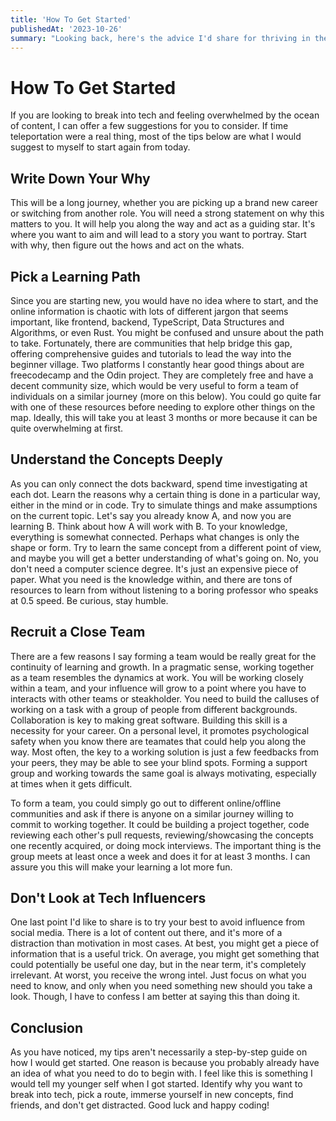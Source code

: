 ```yaml
---
title: 'How To Get Started'
publishedAt: '2023-10-26'
summary: "Looking back, here's the advice I'd share for thriving in the tech world if I were starting from scratch."
---
```

# How To Get Started

If you are looking to break into tech and feeling overwhelmed by the ocean of content, I can offer a few suggestions for you to consider. If time teleportation were a real thing, most of the tips below are what I would suggest to myself to start again from today.

## Write Down Your Why

This will be a long journey, whether you are picking up a brand new career or switching from another role. You will need a strong statement on why this matters to you. It will help you along the way and act as a guiding star. It's where you want to aim and will lead to a story you want to portray. Start with why, then figure out the hows and act on the whats.

## Pick a Learning Path

Since you are starting new, you would have no idea where to start, and the online information is chaotic with lots of different jargon that seems important, like frontend, backend, TypeScript, Data Structures and Algorithms, or even Rust. You might be confused and unsure about the path to take. Fortunately, there are communities that help bridge this gap, offering comprehensive guides and tutorials to lead the way into the beginner village. Two platforms I constantly hear good things about are freecodecamp and the Odin project. They are completely free and have a decent community size, which would be very useful to form a team of individuals on a similar journey (more on this below). You could go quite far with one of these resources before needing to explore other things on the map. Ideally, this will take you at least 3 months or more because it can be quite overwhelming at first.

## Understand the Concepts Deeply

As you can only connect the dots backward, spend time investigating at each dot. Learn the reasons why a certain thing is done in a particular way, either in the mind or in code. Try to simulate things and make assumptions on the current topic. Let's say you already know A, and now you are learning B. Think about how A will work with B. To your knowledge, everything is somewhat connected. Perhaps what changes is only the shape or form. Try to learn the same concept from a different point of view, and maybe you will get a better understanding of what's going on. No, you don't need a computer science degree. It's just an expensive piece of paper. What you need is the knowledge within, and there are tons of resources to learn from without listening to a boring professor who speaks at 0.5 speed. Be curious, stay humble.

## Recruit a Close Team

There are a few reasons I say forming a team would be really great for the continuity of learning and growth. In a pragmatic sense, working together as a team resembles the dynamics at work. You will be working closely within a team, and your influence will grow to a point where you have to interacts with other teams or steakholder. You need to build the calluses of working on a task with a group of people from different backgrounds. Collaboration is key to making great software. Building this skill is a necessity for your career. On a personal level, it promotes psychological safety when you know there are teamates that could help you along the way. Most often, the key to a working solution is just a few feedbacks from your peers, they may be able to see your blind spots. Forming a support group and working towards the same goal is always motivating, especially at times when it gets difficult.

To form a team, you could simply go out to different online/offline communities and ask if there is anyone on a similar journey willing to commit to working together. It could be building a project together, code reviewing each other's pull requests, reviewing/showcasing the concepts one recently acquired, or doing mock interviews. The important thing is the group meets at least once a week and does it for at least 3 months. I can assure you this will make your learning a lot more fun.

## Don't Look at Tech Influencers

One last point I'd like to share is to try your best to avoid influence from social media. There is a lot of content out there, and it's more of a distraction than motivation in most cases. At best, you might get a piece of information that is a useful trick. On average, you might get something that could potentially be useful one day, but in the near term, it's completely irrelevant. At worst, you receive the wrong intel. Just focus on what you need to know, and only when you need something new should you take a look. Though, I have to confess I am better at saying this than doing it.

## Conclusion

As you have noticed, my tips aren't necessarily a step-by-step guide on how I would get started. One reason is because you probably already have an idea of what you need to do to begin with. I feel like this is something I would tell my younger self when I got started. Identify why you want to break into tech, pick a route, immerse yourself in new concepts, find friends, and don't get distracted. Good luck and happy coding!
